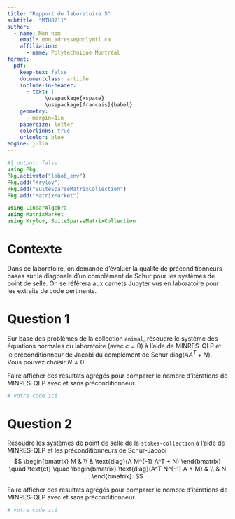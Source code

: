```yaml
---
title: "Rapport de laboratoire 5"
subtitle: "MTH8211"
author:
  - name: Mon nom
    email: mon.adresse@polymtl.ca
    affiliation:
      - name: Polytechnique Montréal
format:
  pdf:
    keep-tex: false
    documentclass: article
    include-in-header:
      - text: |
            \usepackage{xspace}
            \usepackage[francais]{babel}
    geometry:
      - margin=1in
    papersize: letter
    colorlinks: true
    urlcolor: blue
engine: julia
---
```


```julia
#| output: false
using Pkg
Pkg.activate("labo6_env")
Pkg.add("Krylov")
Pkg.add("SuiteSparseMatrixCollection")
Pkg.add("MatrixMarket")

using LinearAlgebra
using MatrixMarket
using Krylov, SuiteSparseMatrixCollection
```

# Contexte

Dans ce laboratoire, on demande d'évaluer la qualité de préconditionneurs basés sur la diagonale d'un complément de Schur pour les systèmes de point de selle.
On se réfèrera aux carnets Jupyter vus en laboratoire pour les extraits de code pertinents.

# Question 1

Sur base des problèmes de la collection `animal`, résoudre le système des équations normales du laboratoire (avec $c = 0$) à l'aide de MINRES-QLP et le préconditionneur de Jacobi du complément de Schur $\text{diag}(A A^T + N)
$.
Vous pouvez choisir $N \neq 0$.

Faire afficher des résultats agrégés pour comparer le nombre d'itérations de MINRES-QLP avec et sans préconditionneur.

```julia
# votre code ici
```

# Question 2

Résoudre les systèmes de point de selle de la `stokes-collection` à l'aide de MINRES-QLP et les préconditionneurs de Schur-Jacobi
$$
  \begin{bmatrix}
    M & \\
      & \text{diag}(A M^{-1} A^T + N)
  \end{bmatrix}
  \quad \text{et} \quad
  \begin{bmatrix}
    \text{diag}(A^T N^{-1} A + M) & \\
                                  & N
  \end{bmatrix}.
$$

Faire afficher des résultats agrégés pour comparer le nombre d'itérations de MINRES-QLP avec et sans préconditionneur.

```julia
# votre code ici
```
